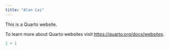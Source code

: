 ```yaml
---
title: "Alan Cai"
---
```


This is a Quarto website.

To learn more about Quarto websites visit <https://quarto.org/docs/websites>.

```r
1 + 1
```
